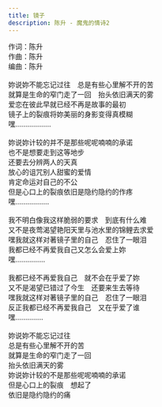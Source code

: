 ```yaml
---
title: 镜子
description: 陈升 - 魔鬼的情诗2
---
```


作词：陈升<br />作曲：陈升<br />编曲：陈升<br /><br />妳说妳不能忘记过往　总是有些心里解不开的苦<br />就算是生命的窄门走了一回　抬头依旧满天的雾<br />爱恋在彼此早就已经不再是故事的最初<br />镜子上的裂痕将妳美丽的身影变得真模糊<br />嘿..................<br /><br />妳说妳计较的并不是那些呢呢喃喃的承诺<br />也不是想要走到这等地步<br />还要去分辨两人的天真<br />放心的诅咒别人甜蜜的爱情<br />肯定命运对自己的不公<br />但是心口上的裂痕依旧是隐约隐约的作疼<br />嘿.................<br /><br />我不明白像我这样脆弱的要求　到底有什么难<br />又不是夜莺渴望艳阳天里与池水里的锦鲤去求爱<br />嘿我就这样对著镜子里的自己　忍住了一眼泪<br />我都已经不再爱我自己又怎么会爱上妳<br />嘿...............<br /><br />我都已经不再爱我自己　就不会在乎爱了妳<br />又不是渴望已错过了今生　还要来生去等待<br />嘿我就这样对著镜子里的自己　忍住了一眼泪<br />反正我都已经不再爱我自己　又在乎爱了谁<br />嘿..............<br /><br />妳说妳不能忘记过往<br />总是有些心里解不开的苦<br />就算是生命的窄门走了一回<br />抬头依旧满天的雾<br />妳说妳计较的不是那些呢呢喃喃的承诺<br />但是心口上的裂痕　想起了<br />依旧是隐约隐约的痛